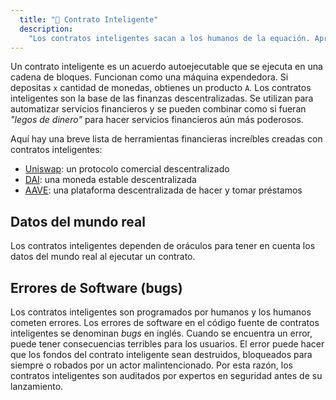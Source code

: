 ```yaml
---
  title: "🧰 Contrato Inteligente"
  description:
    "Los contratos inteligentes sacan a los humanos de la equación. Aprende por qué esto es bueno para todos."
---
```


Un contrato inteligente es un acuerdo autoejecutable que se ejecuta en una cadena de bloques. Funcionan como una máquina expendedora. Si depositas `x` cantidad de monedas, obtienes un producto `A`. Los contratos inteligentes son la base de las finanzas descentralizadas. Se utilizan para automatizar servicios financieros y se pueden combinar como si fueran _"legos de dinero"_ para hacer servicios financieros aún más poderosos.

Aquí hay una breve lista de herramientas financieras increíbles creadas con contratos inteligentes:

- [Uniswap](/projects/uniswap): un protocolo comercial descentralizado
- [DAI](/projects/dai): una moneda estable descentralizada
- [AAVE](/projects/aave): una plataforma descentralizada de hacer y tomar préstamos

## Datos del mundo real

Los contratos inteligentes dependen de oráculos para tener en cuenta los datos del mundo real al ejecutar un contrato.

## Errores de Software (bugs)

Los contratos inteligentes son programados por humanos y los humanos cometen errores. Los errores de software en el código fuente de contratos inteligentes se denominan _bugs_ en inglés. Cuando se encuentra un error, puede tener consecuencias terribles para los usuarios. El error puede hacer que los fondos del contrato inteligente sean destruidos, bloqueados para siempre o robados por un actor malintencionado. Por esta razón, los contratos inteligentes son auditados por expertos en seguridad antes de su lanzamiento.
